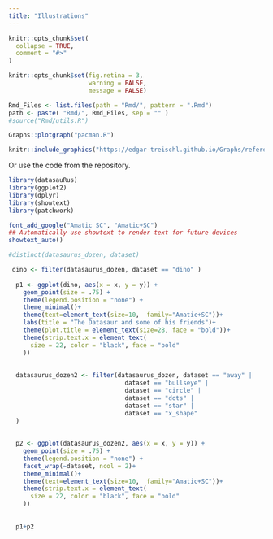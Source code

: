 ```yaml
---
title: "Illustrations"
---
```


```r
knitr::opts_chunk$set(
  collapse = TRUE,
  comment = "#>"
)

knitr::opts_chunk$set(fig.retina = 3, 
                      warning = FALSE, 
                      message = FALSE)

Rmd_Files <- list.files(path = "Rmd/", pattern = ".Rmd")
path <- paste( "Rmd/", Rmd_Files, sep = "" )
#source("Rmd/utils.R")

```

```r
Graphs::plotgraph("pacman.R")
```

```r
knitr::include_graphics("https://edgar-treischl.github.io/Graphs/reference/figures/README-example-1.png")
```

Or use the code from the repository.

```r
library(datasauRus)
library(ggplot2)
library(dplyr)
library(showtext)
library(patchwork)

font_add_google("Amatic SC", "Amatic+SC")
## Automatically use showtext to render text for future devices
showtext_auto()

#distinct(datasaurus_dozen, dataset)

 dino <- filter(datasaurus_dozen, dataset == "dino" )
  
  p1 <- ggplot(dino, aes(x = x, y = y)) +
    geom_point(size = .75) +
    theme(legend.position = "none") +
    theme_minimal()+
    theme(text=element_text(size=10,  family="Amatic+SC"))+
    labs(title = "The Datasaur and some of his friends")+
    theme(plot.title = element_text(size=28, face = "bold"))+
    theme(strip.text.x = element_text(
      size = 22, color = "black", face = "bold"
    ))
  
  
  datasaurus_dozen2 <- filter(datasaurus_dozen, dataset == "away" |
                                dataset == "bullseye" |
                                dataset == "circle" |
                                dataset == "dots" |
                                dataset == "star" |
                                dataset == "x_shape" 
  )
  
  
  p2 <- ggplot(datasaurus_dozen2, aes(x = x, y = y)) +
    geom_point(size = .75) +
    theme(legend.position = "none") +
    facet_wrap(~dataset, ncol = 2)+
    theme_minimal()+
    theme(text=element_text(size=10,  family="Amatic+SC"))+
    theme(strip.text.x = element_text(
      size = 22, color = "black", face = "bold"
    ))
  
  
  p1+p2

```




